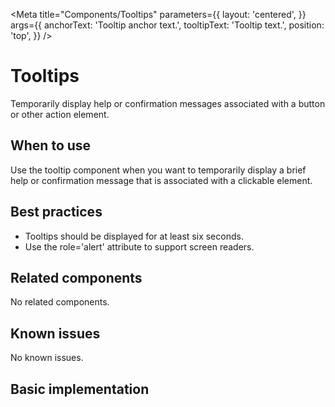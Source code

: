 
<Meta
  title="Components/Tooltips"
  parameters={{
    layout: 'centered',
  }}
  args={{
    anchorText: 'Tooltip anchor text.',
    tooltipText: 'Tooltip text.',
    position: 'top',
  }} />

# Tooltips

Temporarily display help or confirmation messages associated with a button or 
other action element.

## When to use

Use the tooltip component when you want to temporarily display a brief help or 
confirmation message that is associated with a clickable element.

## Best practices

- Tooltips should be displayed for at least six seconds.
- Use the role='alert' attribute to support screen readers.

## Related components

No related components.

## Known issues

No known issues.

## Basic implementation

<Story story={stories.basic} />